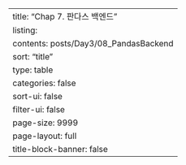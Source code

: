 ---
title: "Chap 7. 판다스 백엔드"
listing:
  contents: posts/Day3/08_PandasBackend
  sort: "title"
  type: table
  categories: false
  sort-ui: false
  filter-ui: false
  page-size: 9999
page-layout: full
title-block-banner: false
---